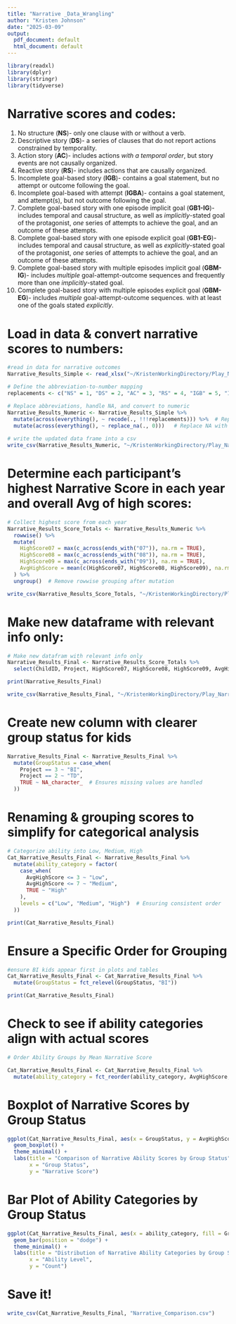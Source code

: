 ```yaml
---
title: "Narrative _Data_Wrangling"
author: "Kristen Johnson"
date: "2025-03-09"
output:
  pdf_document: default
  html_document: default
---
```


```r
library(readxl)
library(dplyr)
library(stringr)
library(tidyverse)
```
# Narrative scores and codes:
1. No structure (**NS**)- only one clause with or without a verb. 
2. Descriptive story (**DS**)- a series of clauses that do not report actions constrained by temporality.
3. Action story (**AC**)-  includes actions *with a temporal order*, but story events are not causally organized.
4. Reactive story (**RS**)- includes actions that are causally organized.
5. Incomplete goal-based story (**IGB**)- contains a goal statement, but no attempt or outcome following the goal.
6. Incomplete goal-based with attempt (**IGBA**)- contains a goal statement, and attempt(s), but not outcome following the goal.
7. Complete goal-based story with one episode implicit goal (**GB1-IG**)- includes temporal and causal structure, as well as *implicitly*-stated goal of the protagonist, *one* series of attempts to achieve the goal, and an outcome of these attempts.
8. Complete goal-based story with one episode explicit goal (**GB1-EG**)- includes temporal and causal structure, as well as *explicitly*-stated goal of the protagonist, *one* series of attempts to achieve the goal, and an outcome of these attempts.
9. Complete goal-based story with multiple episodes implicit goal (**GBM-IG**)- includes *multiple* goal-attempt-outcome sequences and frequently more than one *implicitly*-stated goal. 
10. Complete goal-based story with multiple episodes explicit goal (**GBM-EG**)- includes *multiple* goal-attempt-outcome sequences. with at least one of the goals stated *explicitly*.

# Load in data & convert narrative scores to numbers:
```r
#read in data for narrative outcomes
Narrative_Results_Simple <- read_xlsx("~/KristenWorkingDirectory/Play_Narrative/PN_Datasets/Narrative/CSVs_of_Combined_Data_N/Narrative_Results_Simple.xlsx")

# Define the abbreviation-to-number mapping
replacements <- c("NS" = 1, "DS" = 2, "AC" = 3, "RS" = 4, "IGB" = 5, "IGBA" = 6, "GB1-IG" = 7, "GB1-EG" = 8, "GBM-IG" = 9, "GBM-EG" = 10)

# Replace abbreviations, handle NA, and convert to numeric
Narrative_Results_Numeric <- Narrative_Results_Simple %>%
  mutate(across(everything(), ~ recode(., !!!replacements))) %>%  # Replace abbreviations
  mutate(across(everything(), ~ replace_na(., 0)))   # Replace NA with "0"
  
# write the updated data frame into a csv
write_csv(Narrative_Results_Numeric, "~/KristenWorkingDirectory/Play_Narrative/PN_Datasets/Narrative/CSVs_of_Combined_Data_N/Narrative_Results_Numeric.csv")
```

# Determine each participant's highest Narrative Score in each year and overall Avg of high scores:
```r
# Collect highest score from each year
Narrative_Results_Score_Totals <- Narrative_Results_Numeric %>%
  rowwise() %>%
  mutate(
    HighScore07 = max(c_across(ends_with("07")), na.rm = TRUE),
    HighScore08 = max(c_across(ends_with("08")), na.rm = TRUE),
    HighScore09 = max(c_across(ends_with("09")), na.rm = TRUE),
    AvgHighScore = mean(c(HighScore07, HighScore08, HighScore09), na.rm = TRUE)  # Add average of the 3 high scores
  ) %>%
  ungroup()  # Remove rowwise grouping after mutation

write_csv(Narrative_Results_Score_Totals, "~/KristenWorkingDirectory/Play_Narrative/PN_Datasets/Narrative/CSVs_of_Combined_Data_N/Narrative_Results_Score_Totals.csv")
```

# Make new dataframe with relevant info only:
```r
# Make new datafram with relevant info only
Narrative_Results_Final <- Narrative_Results_Score_Totals %>%
  select(ChildID, Project, HighScore07, HighScore08, HighScore09, AvgHighScore)

print(Narrative_Results_Final)

write_csv(Narrative_Results_Final, "~/KristenWorkingDirectory/Play_Narrative/PN_Datasets/Narrative/CSVs_of_Combined_Data_N/Narrative_Results_Final.csv")

```

# Create new column with clearer group status for kids
```r
Narrative_Results_Final <- Narrative_Results_Final %>%
  mutate(GroupStatus = case_when(
    Project == 3 ~ "BI",
    Project == 2 ~ "TD",
    TRUE ~ NA_character_  # Ensures missing values are handled
  ))
```

# Renaming & grouping scores to simplify for categorical analysis
```r
# Categorize ability into Low, Medium, High
Cat_Narrative_Results_Final <- Narrative_Results_Final %>%
  mutate(ability_category = factor(
    case_when(
      AvgHighScore <= 3 ~ "Low",
      AvgHighScore <= 7 ~ "Medium",
      TRUE ~ "High"
    ),
    levels = c("Low", "Medium", "High")  # Ensuring consistent order
  ))

print(Cat_Narrative_Results_Final)
```

# Ensure a Specific Order for Grouping 
```r
#ensure BI kids appear first in plots and tables
Cat_Narrative_Results_Final <- Cat_Narrative_Results_Final %>%
  mutate(GroupStatus = fct_relevel(GroupStatus, "BI"))

print(Cat_Narrative_Results_Final)
```

# Check to see if ability categories align with actual scores
```r
# Order Ability Groups by Mean Narrative Score

Cat_Narrative_Results_Final <- Cat_Narrative_Results_Final %>%
  mutate(ability_category = fct_reorder(ability_category, AvgHighScore, .fun = mean))

```

# Boxplot of Narrative Scores by Group Status
```r
ggplot(Cat_Narrative_Results_Final, aes(x = GroupStatus, y = AvgHighScore, fill = GroupStatus)) +
  geom_boxplot() +
  theme_minimal() +
  labs(title = "Comparison of Narrative Ability Scores by Group Status",
       x = "Group Status",
       y = "Narrative Score")

```

# Bar Plot of Ability Categories by Group Status
```r
ggplot(Cat_Narrative_Results_Final, aes(x = ability_category, fill = GroupStatus)) +
  geom_bar(position = "dodge") +
  theme_minimal() +
  labs(title = "Distribution of Narrative Ability Categories by Group Status",
       x = "Ability Level",
       y = "Count")

```

# Save it!
```r
write_csv(Cat_Narrative_Results_Final, "Narrative_Comparison.csv")
```

